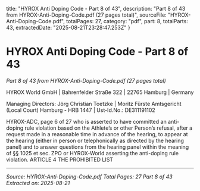   title: "HYROX Anti Doping Code - Part 8 of 43",
  description: "Part 8 of 43 from HYROX-Anti-Doping-Code.pdf (27 pages total)",
  sourceFile: "HYROX-Anti-Doping-Code.pdf",
  totalPages: 27,
  category: "pdf",
  part: 8,
  totalParts: 43,
  extractedDate: "2025-08-21T23:28:47.253Z"
}

# HYROX Anti Doping Code - Part 8 of 43

*Part 8 of 43 from HYROX-Anti-Doping-Code.pdf (27 pages total)*

HYROX World GmbH | Bahrenfelder Straße 322 | 22765 Hamburg | Germany

Managing Directors: Jörg Christian Toetzke | Moritz Fürste
Amtsgericht (Local Court) Hamburg - HRB 1447 | Ust-Id.No.: DE311191102

HYROX-ADC, page 6 of 27
who is asserted to have committed an anti-doping rule violation based on the
Athlete’s or other Person’s refusal, after a request made in a reasonable time in
advance of the hearing, to appear at the hearing (either in person or telephonically as
directed by the hearing panel) and to answer questions from the hearing panel within
the meaning of §§ 1025 et sec. ZPO or HYROX-World asserting the anti-doping rule
violation.
ARTICLE 4 THE PROHIBITED LIST

---

*Source: HYROX-Anti-Doping-Code.pdf*
*Total Pages: 27*
*Part 8 of 43*
*Extracted on: 2025-08-21*
